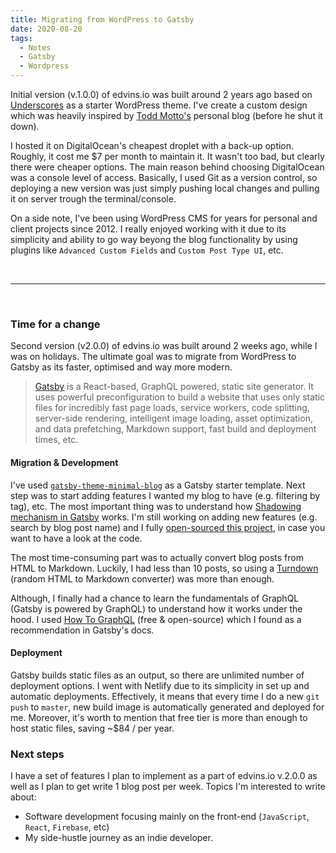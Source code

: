 ```yaml
---
title: Migrating from WordPress to Gatsby
date: 2020-08-20
tags:
  - Notes
  - Gatsby
  - Wordpress
---
```


Initial version (v.1.0.0) of edvins.io was built around 2 years ago based on [Underscores](https://underscores.me/) as a starter WordPress theme. I've create a custom design which was heavily inspired by [Todd Motto's](http://toddmotto.com/) personal blog (before he shut it down).

I hosted it on DigitalOcean's cheapest droplet with a back-up option. Roughly, it cost me \$7 per month to maintain it. It wasn't too bad, but clearly there were cheaper options. The main reason behind choosing DigitalOcean was a console level of access. Basically, I used Git as a version control, so deploying a new version was just simply pushing local changes and pulling it on server trough the terminal/console.

On a side note, I've been using WordPress CMS for years for personal and client projects since 2012. I really enjoyed working with it due to its simplicity and ability to go way beyong the blog functionality by using plugins like `Advanced Custom Fields` and `Custom Post Type UI`, etc.

<br />

---

<br />

### Time for a change

Second version (v2.0.0) of edvins.io was built around 2 weeks ago, while I was on holidays. The ultimate goal was to migrate from WordPress to Gatsby as its faster, optimised and way more modern.

> [Gatsby](https://www.gatsbyjs.com/) is a React-based, GraphQL powered, static site generator. It uses powerful preconfiguration to build a website that uses only static files for incredibly fast page loads, service workers, code splitting, server-side rendering, intelligent image loading, asset optimization, and data prefetching, Markdown support, fast build and deployment times, etc.

#### Migration & Development

I've used [`gatsby-theme-minimal-blog`](https://github.com/LekoArts/gatsby-themes/tree/master/themes/gatsby-theme-minimal-blog) as a Gatsby starter template. Next step was to start adding features I wanted my blog to have (e.g. filtering by tag), etc. The most important thing was to understand how [Shadowing mechanism in Gatsby](https://www.gatsbyjs.org/docs/themes/shadowing/) works. I'm still working on adding new features (e.g. search by blog post name) and I fully [open-sourced this project](https://github.com/ummahusla/edvins-io), in case you want to have a look at the code.

The most time-consuming part was to actually convert blog posts from HTML to Markdown. Luckily, I had less than 10 posts, so using a [Turndown](https://domchristie.github.io/turndown/) (random HTML to Markdown converter) was more than enough.

Although, I finally had a chance to learn the fundamentals of GraphQL (Gatsby is powered by GraphQL) to understand how it works under the hood. I used [How To GraphQL](https://www.howtographql.com/) (free & open-source) which I found as a recommendation in Gatsby's docs.

#### Deployment

Gatsby builds static files as an output, so there are unlimited number of deployment options. I went with Netlify due to its simplicity in set up and automatic deployments. Effectively, it means that every time I do a new `git push` to `master`, new build image is automatically generated and deployed for me. Moreover, it's worth to mention that free tier is more than enough to host static files, saving ~\$84 / per year.

### Next steps

I have a set of features I plan to implement as a part of edvins.io v.2.0.0 as well as I plan to get write 1 blog post per week. Topics I'm interested to write about:

- Software development focusing mainly on the front-end (`JavaScript`, `React`, `Firebase`, etc)
- My side-hustle journey as an indie developer.

